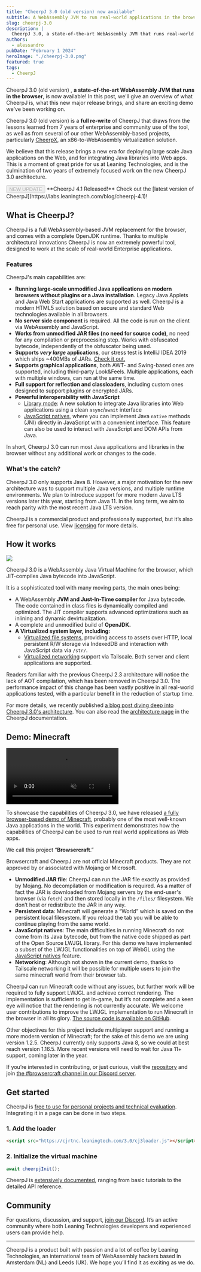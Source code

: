 ```yaml
---
title: "CheerpJ 3.0 (old version) now available"
subtitle: A WebAssembly JVM to run real-world applications in the browser
slug: cheerpj-3.0
description: |
  CheerpJ 3.0, a state-of-the-art WebAssembly JVM that runs real-world Java applications in the browser, is now available.
authors:
  - alessandro
pubDate: "February 1 2024"
heroImage: "./cheerpj-3.0.png"
featured: true
tags:
  - CheerpJ
---
```



CheerpJ 3.0 (old version) , **a state-of-the-art WebAssembly JVM that runs in the browser**, is
now available! In this post, we'll give an
overview of what CheerpJ is, what this new major release brings, and share an
exciting demo we've been working on.

<div class="flex items-center gap-2 flex-wrap">
  <LinkButton
    type="primary"
    href="https://cheerpj.com/docs/getting-started"
    label="Get started"
    iconRight="mi:arrow-right"
  />

  <LinkButton
    type="discord"
    href={DISCORD_URL}
    iconLeft="fa-brands:discord"
    label="Join the Discord server"
  />
</div>

CheerpJ 3.0 (old version) is a **full re-write** of CheerpJ that draws from the lessons learned from 7 years of enterprise and community use of the tool, as well as from several of our other WebAssembly-based projects, particularly [CheerpX](/cheerpx), an x86-to-WebAssembly virtualization solution.

We believe that this release brings a new era for deploying large scale Java applications on the Web, and for integrating Java libraries into Web apps. This is a moment of great pride for us at Leaning Technologies, and is the culmination of two years of extremely focused work on the new CheerpJ 3.0 architecture.

<div class="flex items-center gap-2">
	<input
		type="button"
		class="px-2 py-1 text-xs font-bold text-white bg-red-600 rounded"
		value="NEW UPDATE"
		disabled
	/>
**CheerpJ 4.1 Released!** Check out the [latest version of CheerpJ](https://labs.leaningtech.com/blog/cheerpj-4.1)!</div>

## What is CheerpJ?

CheerpJ is a full WebAssembly-based JVM replacement for the browser, and comes with a complete OpenJDK runtime. Thanks to multiple architectural innovations CheerpJ is now an extremely powerful tool, designed to work at the scale of real-world Enterprise applications.

### Features

CheerpJ's main capabilities are:

- **Running large-scale unmodified Java applications on modern browsers without plugins or a Java installation**. Legacy Java Applets and Java Web Start applications are supported as well. CheerpJ is a modern HTML5 solution based on secure and standard Web technologies available in all browsers.
- **No server side component** is required. All the code is run on the client via WebAssembly and JavaScript.
- **Works from unmodified JAR files (no need for source code)**, no need for any compilation or preprocessing step. Works with obfuscated bytecode, independently of the obfuscator being used.
- **Supports _very large_ applications**, our stress test is IntelliJ IDEA 2019 which ships ~400MBs of JARs. [Check it out.](https://twitter.com/alexpignotti/status/1729915428258926713)
- **Supports graphical applications**, both AWT- and Swing-based ones are supported, including third-party Look&Feels. Multiple applications, each with multiple windows, can run at the same time.
- **Full support for reflection and classloaders**, including custom ones designed to support plugins or encrypted JARs.
- **Powerful interoperability with JavaScript**
  - [Library mode](/cheerpj3/guides/library-mode): A new solution to integrate Java libraries into Web applications using a clean `async`/`await` interface
  - [JavaScript natives](/cheerpj3/guides/Implementing-Java-native-methods-in-JavaScript), where you can implement Java `native` methods (JNI) directly in JavaScript with a convenient interface. This feature can also be used to interact with JavaScript and DOM APIs from Java.

In short, CheerpJ 3.0 can run most Java applications and libraries in the browser without any additional work or changes to the code.

### What's the catch?

CheerpJ 3.0 only supports Java 8. However, a major motivation for the new architecture was to support multiple Java versions, and multiple runtime environments. We plan to introduce support for more modern Java LTS versions later this year, starting from Java 11. In the long term, we aim to reach parity with the most recent Java LTS version.

CheerpJ is a commercial product and professionally supported, but it’s also free for personal use. View [licensing](/cheerpj3/licensing) for more details.

## How it works

![](./cheerpj-3-deep-dive-arch.png)

CheerpJ 3.0 is a WebAssembly Java Virtual Machine for the browser, which JIT-compiles Java bytecode into JavaScript.

It is a sophisticated tool with many moving parts, the main ones being:

- A WebAssembly **JVM and Just-In-Time compiler** for Java bytecode. The code contained in class files is dynamically compiled and optimized. The JIT compiler supports advanced optimizations such as inlining and dynamic devirtualization.
- A complete and unmodified build of **OpenJDK.**
- **A Virtualized system layer, including:**
  - [Virtualized file systems](/cheerpj3/guides/File-System-support), providing access to assets over HTTP, local persistent R/W storage via IndexedDB and interaction with JavaScript data via `/str/`.
  - [Virtualized networking](/cheerpj3/guides/Networking) support via Tailscale. Both server and client applications are supported.

Readers familiar with the previous CheerpJ 2.3 architecture will notice the lack of AOT compilation, which has been removed in CheerpJ 3.0. The performance impact of this change has been vastly positive in all real-world applications tested, with a particular benefit in the reduction of startup time.

For more details, we recently published [a blog post diving deep into CheerpJ 3.0's architecture](/blog/cheerpj-3-deep-dive). You can also read the [architecture page](/cheerpj3/explanation/architecture) in the CheerpJ documentation.

## Demo: Minecraft

<video controls autoplay loop muted playsinline>
	<source src="/blog/cheerpj-3.0-browsercraft.mp4" type="video/mp4" />
</video>

To showcase the capabilities of CheerpJ 3.0, we have released [a fully browser-based demo of Minecraft](https://browsercraft.cheerpj.com), probably one of the most well-known Java applications in the world. This experiment demonstrates how the capabilities of CheerpJ can be used to run real world applications as Web apps.

We call this project “**Browsercraft**.”

<div class="text-sm text-stone-500">
	Browsercraft and CheerpJ are not official Minecraft products. They are not
	approved by or associated with Mojang or Microsoft.
</div>

- **Unmodified JAR file**: CheerpJ can run the JAR file exactly as provided by Mojang. No decompilation or modification is required. As a matter of fact the JAR is downloaded from Mojang servers by the end-user's browser (via `fetch`) and then stored locally in the `/files/` filesystem. We don’t host or redistribute the JAR in any way.
- **Persistent data**: Minecraft will generate a “World” which is saved on the persistent local filesystem. If you reload the tab you will be able to continue playing from the same world.
- **JavaScript natives**: The main difficulties in running Minecraft do not come from its Java bytecode, but from the native code shipped as part of the Open Source LWJGL library. For this demo we have implemented a subset of the LWJGL functionalities on top of WebGL using the [JavaScript natives](/cheerpj3/guides/Implementing-Java-native-methods-in-JavaScript) feature.
- **Networking**: Although not shown in the current demo, thanks to Tailscale networking it will be possible for multiple users to join the same minecraft world from their browser tab.

CheerpJ can run Minecraft code without any issues, but further work will be required to fully support LWJGL and achieve correct rendering. The implementation is sufficient to get in-game, but it’s not complete and a keen eye will notice that the rendering is not currently accurate. We welcome user contributions to improve the LWJGL implementation to run Minecraft in the browser in all its glory. [The source code is available on GitHub](https://github.com/leaningtech/browsercraft).

Other objectives for this project include multiplayer support and running a more modern version of Minecraft; for the sake of this demo we are using version 1.2.5. CheerpJ currently only supports Java 8, so we could at best reach version 1.16.5. More recent versions will need to wait for Java 11+ support, coming later in the year.

If you’re interested in contributing, or just curious, visit the [repository](https://github.com/leaningtech/browsercraft) and join [the #browsercraft channel in our Discord server](https://discord.leaningtech.com).

## Get started

CheerpJ is [free to use for personal projects and technical evaluation](/cheerpj3/licensing). Integrating it in a page can be done in two steps.

### 1. Add the loader

```html
<script src="https://cjrtnc.leaningtech.com/3.0/cj3loader.js"></script>
```

### 2. Initialize the virtual machine

```js
await cheerpjInit();
```

CheerpJ is [extensively documented](/cheerpj3), ranging from basic tutorials to the detailed API reference.

<LinkButton
	type="primary"
	href="https://cheerpj.com/docs/getting-started"
	label="Get started"
	iconRight="mi:arrow-right"
/>

<LinkButton
	type="secondary"
	href="/cheerpj3/migrating-from-cheerpj2"
	label="Migration guide"
/>

## Community

For questions, discussion, and support, [join our Discord](https://discord.leaningtech.com). It’s an active community where both Leaning Technologies developers and experienced users can provide help.

---

CheerpJ is a product built with passion and a lot of coffee by Leaning Technologies, an international team of WebAssembly hackers based in Amsterdam (NL) and Leeds (UK). We hope you’ll find it as exciting as we do.

<LinkButton
	href="https://github.com/leaningtech/cheerpj-meta"
	type="secondary"
	label="Star CheerpJ on GitHub"
	iconLeft="fa:star"
/>
